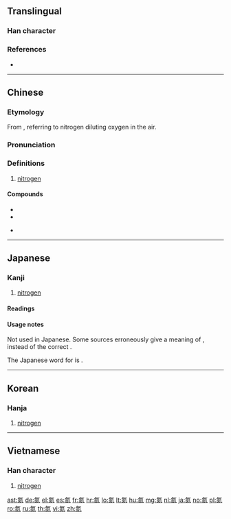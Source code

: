 ==Translingual==

===Han character===
{{Han char|rn=84|rad=气|as=08|sn=12|four=80817|canj=ONFF|ids=⿹气炎}}

===References===
* {{Han ref|kx=0600.011|dkj=17071|hdz=32013.060|uh=6C2E|ud=27694|bh=B4E1|bd=46305}}

----

==Chinese==
{{zh-forms}}
{{wikipedia|氮|lang=zh}}

===Etymology===
From {{zh-l|淡|dilute}}, referring to nitrogen diluting oxygen in the air.

===Pronunciation===
{{zh-pron
|m=dàn
|ma=zh-dan4.ogg
|c=daam6
|h=pfs=tham
|md=dâng
|mn=tām
|w=3de
|mc=
|oc=
|cat=n
}}

===Definitions===
{{zh-hanzi}}

# [[nitrogen]]<!-- unicode.org, jisho.org, and weblio.jp are all wrong, this is nitrogen, *not* xenon. -->

====Compounds====
* {{zh-l|氮肥}}
* {{zh-l|氮氣}}
* {{qualifier|Min Nan}} {{zh-l|窒素}}

{{zh-cat|Chemical elements}}

----

==Japanese==

===Kanji===
{{ja-kanji|grade=uc|rs=气08}}

# [[nitrogen]] <!-- unicode.org, jisho.org, and weblio.jp are all wrong, this is nitrogen, *not* xenon. -->

====Readings====
{{ja-readings
|on=[[たん]] (tan)
}}

====Usage notes====
Not used in Japanese. Some sources erroneously give a meaning of {{m|en|xenon}}, instead of the correct {{m|en|nitrogen}}.

The Japanese word for {{m|en|nitrogen}} is {{m|ja|窒素|tr=chisso}}.

----

==Korean==

===Hanja===
{{ko-hanja|hangeul=담|eumhun=|rv=dam|mr=tam|y=tam}}

# [[nitrogen]] <!-- unicode.org, jisho.org, and weblio.jp are all wrong, this is nitrogen, *not* xenon. -->

----

==Vietnamese==

===Han character===
{{vi-hantu|[[đạm]]|rs=气08}}

# [[nitrogen]] <!-- unicode.org, jisho.org, and weblio.jp are all wrong, this is nitrogen, *not* xenon. -->

[[ast:氮]]
[[de:氮]]
[[el:氮]]
[[es:氮]]
[[fr:氮]]
[[hr:氮]]
[[lo:氮]]
[[lt:氮]]
[[hu:氮]]
[[mg:氮]]
[[nl:氮]]
[[ja:氮]]
[[no:氮]]
[[pl:氮]]
[[ro:氮]]
[[ru:氮]]
[[th:氮]]
[[vi:氮]]
[[zh:氮]]